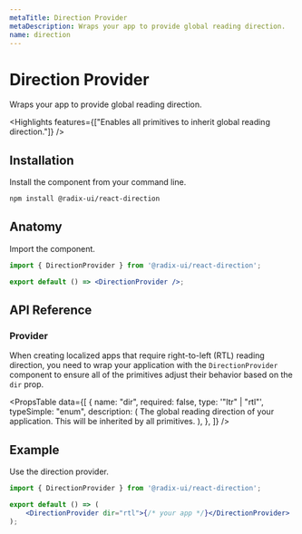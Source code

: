 ```yaml
---
metaTitle: Direction Provider
metaDescription: Wraps your app to provide global reading direction.
name: direction
---
```


# Direction Provider

<Description>Wraps your app to provide global reading direction.</Description>

<Highlights
	features={["Enables all primitives to inherit global reading direction."]}
/>

## Installation

Install the component from your command line.

```bash
npm install @radix-ui/react-direction
```

## Anatomy

Import the component.

```jsx
import { DirectionProvider } from '@radix-ui/react-direction';

export default () => <DirectionProvider />;
```

## API Reference

### Provider

When creating localized apps that require right-to-left (RTL) reading direction, you need to wrap your application with the `DirectionProvider` component to ensure all of the primitives adjust their behavior based on the `dir` prop.

<PropsTable
	data={[
		{
			name: "dir",
			required: false,
			type: '"ltr" | "rtl"',
			typeSimple: "enum",
			description: (
				<span>
					The global reading direction of your application. This will be
					inherited by all primitives.
				</span>
			),
		},
	]}
/>

## Example

Use the direction provider.

```jsx
import { DirectionProvider } from '@radix-ui/react-direction';

export default () => (
	<DirectionProvider dir="rtl">{/* your app */}</DirectionProvider>
);
```
